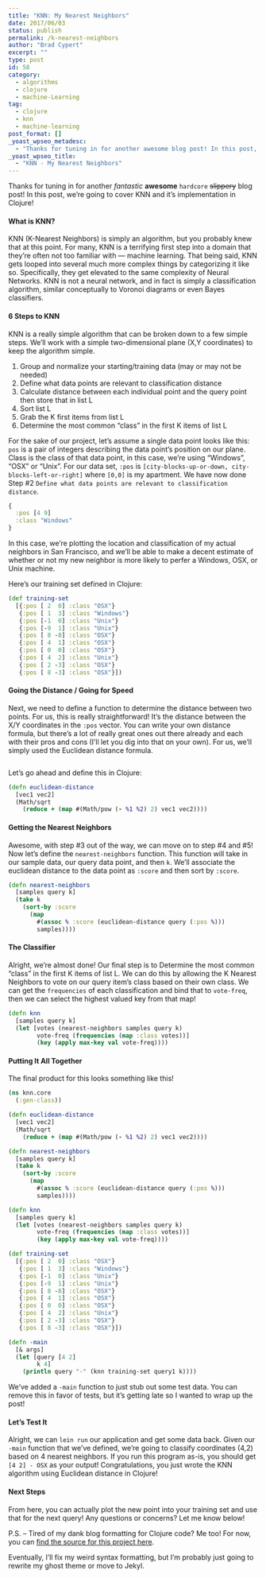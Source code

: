 ```yaml
---
title: "KNN: My Nearest Neighbors"
date: 2017/06/03
status: publish
permalink: /k-nearest-neighbors
author: "Brad Cypert"
excerpt: ""
type: post
id: 58
category:
  - algorithms
  - clojure
  - machine-Learning
tag:
  - clojure
  - knn
  - machine-learning
post_format: []
_yoast_wpseo_metadesc:
  - "Thanks for tuning in for another awesome blog post! In this post, we're going to cover KNN and it's implementation in Clojure!"
_yoast_wpseo_title:
  - "KNN - My Nearest Neighbors"
---
```


Thanks for tuning in for another _fantastic_ **awesome** `hardcore` <del>slippery</del> blog post! In this post, we’re going to cover KNN and it’s implementation in Clojure!

#### What is KNN?

KNN (K-Nearest Neighbors) is simply an algorithm, but you probably knew that at this point. For many, KNN is a terrifying first step into a domain that they’re often not too familiar with — machine learning. That being said, KNN gets looped into several much more complex things by categorizing it like so. Specifically, they get elevated to the same complexity of Neural Networks. KNN is not a neural network, and in fact is simply a classification algorithm, similar conceptually to Voronoi diagrams or even Bayes classifiers.

#### 6 Steps to KNN

KNN is a really simple algorithm that can be broken down to a few simple steps. We’ll work with a simple two-dimensional plane (X,Y coordinates) to keep the algorithm simple.

1. Group and normalize your starting/training data (may or may not be needed)
2. Define what data points are relevant to classification distance
3. Calculate distance between each individual point and the query point then store that in list L
4. Sort list L
5. Grab the K first items from list L
6. Determine the most common “class” in the first K items of list L

For the sake of our project, let’s assume a single data point looks like this: `pos` is a pair of integers describing the data point’s position on our plane. Class is the class of that data point, in this case, we’re using “Windows”, “OSX” or “Unix”. For our data set, `:pos` is `[city-blocks-up-or-down, city-blocks-left-or-right]` where `[0,0]` is my apartment. We have now done Step #2 `Define what data points are relevant to classification distance`.

```clojure
{
  :pos [4 9]
  :class "Windows"
}

```

In this case, we’re plotting the location and classification of my actual neighbors in San Francisco, and we’ll be able to make a decent estimate of whether or not my new neighbor is more likely to perfer a Windows, OSX, or Unix machine.

Here’s our training set defined in Clojure:

```clojure
(def training-set
  [{:pos [ 2  0] :class "OSX"}
   {:pos [ 1  3] :class "Windows"}
   {:pos [-1  0] :class "Unix"}
   {:pos [-9  1] :class "Unix"}
   {:pos [ 8 -8] :class "OSX"}
   {:pos [ 4  1] :class "OSX"}
   {:pos [ 0  0] :class "OSX"}
   {:pos [ 4  2] :class "Unix"}
   {:pos [ 2 -3] :class "OSX"}
   {:pos [ 8 -3] :class "OSX"}])

```

#### Going the Distance / Going for Speed

Next, we need to define a function to determine the distance between two points. For us, this is really straightforward! It’s the distance between the X/Y coordinates in the `:pos` vector. You can write your own distance formula, but there’s a lot of really great ones out there already and each with their pros and cons (I’ll let you dig into that on your own). For us, we’ll simply used the Euclidean distance formula.

![]()

Let’s go ahead and define this in Clojure:

```clojure
(defn euclidean-distance
  [vec1 vec2]
  (Math/sqrt
    (reduce + (map #(Math/pow (- %1 %2) 2) vec1 vec2))))

```

#### Getting the Nearest Neighbors

Awesome, with step #3 out of the way, we can move on to step #4 and #5! Now let’s define the `nearest-neighbors` function. This function will take in our sample data, our query data point, and then `k`. We’ll associate the euclidean distance to the data point as `:score` and then sort by `:score`.

```clojure
(defn nearest-neighbors
  [samples query k]
  (take k
    (sort-by :score
      (map
        #(assoc % :score (euclidean-distance query (:pos %)))
        samples))))

```

#### The Classifier

Alright, we’re almost done! Our final step is to Determine the most common “class” in the first K items of list L. We can do this by allowing the K Nearest Neighbors to vote on our query item’s class based on their own class. We can get the `frequencies` of each classification and bind that to `vote-freq`, then we can select the highest valued key from that map!

```clojure
(defn knn
  [samples query k]
  (let [votes (nearest-neighbors samples query k)
        vote-freq (frequencies (map :class votes))]
        (key (apply max-key val vote-freq))))

```

#### Putting It All Together

The final product for this looks something like this!

```clojure
(ns knn.core
  (:gen-class))

(defn euclidean-distance
  [vec1 vec2]
  (Math/sqrt
    (reduce + (map #(Math/pow (- %1 %2) 2) vec1 vec2))))

(defn nearest-neighbors
  [samples query k]
  (take k
    (sort-by :score
      (map
        #(assoc % :score (euclidean-distance query (:pos %)))
        samples))))

(defn knn
  [samples query k]
  (let [votes (nearest-neighbors samples query k)
        vote-freq (frequencies (map :class votes))]
        (key (apply max-key val vote-freq))))

(def training-set
  [{:pos [ 2  0] :class "OSX"}
   {:pos [ 1  3] :class "Windows"}
   {:pos [-1  0] :class "Unix"}
   {:pos [-9  1] :class "Unix"}
   {:pos [ 8 -8] :class "OSX"}
   {:pos [ 4  1] :class "OSX"}
   {:pos [ 0  0] :class "OSX"}
   {:pos [ 4  2] :class "Unix"}
   {:pos [ 2 -3] :class "OSX"}
   {:pos [ 8 -3] :class "OSX"}])

(defn -main
  [& args]
  (let [query [4 2]
        k 4]
    (println query "-" (knn training-set query1 k))))

```

We’ve added a `-main` function to just stub out some test data. You can remove this in favor of tests, but it’s getting late so I wanted to wrap up the post!

#### Let’s Test It

Alright, we can `lein run` our application and get some data back. Given our `-main` function that we’ve defined, we’re going to classify coordinates (4,2) based on 4 nearest neighbors. If you run this program as-is, you should get `[4 2] - OSX` as your output! Congratulations, you just wrote the KNN algorithm using Euclidean distance in Clojure!

#### Next Steps

From here, you can actually plot the new point into your training set and use that for the next query! Any questions or concerns? Let me know below!

P.S. – Tired of my dank blog formatting for Clojure code? Me too! For now, you can [find the source for this project here](https://github.com/bradcypert/knn-clojure/blob/master/src/knn/core.clj).

Eventually, I’ll fix my weird syntax formatting, but I’m probably just going to rewrite my ghost theme or move to Jekyl.

